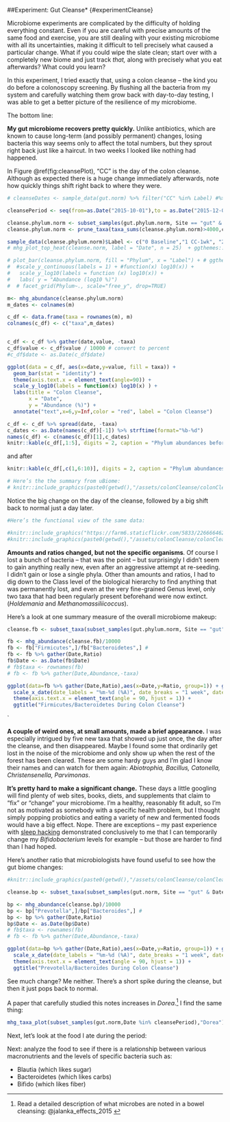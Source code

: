 ##Experiment: Gut Cleanse* {#experimentCleanse}

Microbiome experiments are complicated by the difficulty of holding everything constant. Even if you are careful with precise amounts of the same food and exercise, you are still dealing with your existing microbiome with all its uncertainties, making it difficult to tell precisely what caused a particular change. What if you could wipe the slate clean; start over with a completely new biome and just track *that,* along with precisely what you eat afterwards? What could you learn?

In this experiment, I tried exactly that, using a colon cleanse – the kind you do before a colonoscopy screening. By flushing all the bacteria from my system and carefully watching them grow back with day-to-day testing, I was able to get a better picture of the resilience of my microbiome.

The bottom line: 

**My gut microbiome recovers pretty quickly.** Unlike antibiotics, which are known to cause long-term (and possibly permanent) changes, losing bacteria this way seems only to affect the total numbers, but they sprout right back just like a haircut. In two weeks I looked like nothing had happened.

In Figure \@ref(fig:cleansePlot), "CC" is the day of the colon cleanse. Although as expected there is a huge change immediately afterwards, note how quickly things shift right back to where they were.

```r
# cleanseDates <- sample_data(gut.norm) %>% filter("CC" %in% Label) #%>% select(Date) %>% as.vector()  #%in% sample_data(gut.norm)$Date # == as.Date(sample_data(gut.norm)$Date)

cleansePeriod <- seq(from=as.Date("2015-10-01"),to = as.Date("2015-12-01"),by=1)

cleanse.phylum.norm <- subset_samples(gut.phylum.norm, Site == "gut" & Date %in% cleansePeriod)
cleanse.phylum.norm <- prune_taxa(taxa_sums(cleanse.phylum.norm)>4000,cleanse.phylum.norm)

sample_data(cleanse.phylum.norm)$Label <- c("0 Baseline","1 CC-1wk", "2 CC-1 day", "3 CC", "4 CC+1", "5 CC+2", "6 CC+1wk", "7 CC+2 wks", "8 CC+1 Month")
# mhg_plot_top_heat(cleanse.norm, label = "Date", n = 25)  + ggthemes::theme_fivethirtyeight(base_size = 8) + theme(axis.text.x = element_text(angle = 90, hjust = 1)) + theme(legend.position="none")

# plot_bar(cleanse.phylum.norm, fill = "Phylum", x = "Label") + # ggthemes::theme_fivethirtyeight(base_size = 8) + 
#  #scale_y_continuous(labels = 1) + #function(x) log10(x)) + 
#   scale_y_log10(labels = function (x) log10(x)) + 
#   labs( y = "Abundance (log10 %)")
#  # facet_grid(Phylum~., scale="free_y", drop=TRUE)

m<- mhg_abundance(cleanse.phylum.norm)
m_dates <- colnames(m)

c_df <- data.frame(taxa = rownames(m), m)
colnames(c_df) <- c("taxa",m_dates)


c_df <- c_df %>% gather(date,value, -taxa)
c_df$value <- c_df$value / 10000 # convert to percent
#c_df$date <- as.Date(c_df$date)

ggplot(data = c_df, aes(x=date,y=value, fill = taxa)) +
  geom_bar(stat = "identity") +
  theme(axis.text.x = element_text(angle=90)) +
  scale_y_log10(labels = function(x) log10(x) ) +
  labs(title = "Colon Cleanse",
       x = "Date",
       y = "Abundance (%)") +
  annotate("text",x=6,y=Inf,color = "red", label = "Colon Cleanse") 
```

```r

c_df <- c_df %>% spread(date, -taxa) 
c_dates <- as.Date(names(c_df)[-1]) %>% strftime(format="%b-%d")
names(c_df) <- c(names(c_df)[1],c_dates)
knitr::kable(c_df[,1:5], digits = 2, caption = "Phylum abundances before colon cleanse")
```

and after
```r


knitr::kable(c_df[,c(1,6:10)], digits = 2, caption = "Phylum abundances after colon cleanse")
```



```r
# Here’s the the summary from uBiome:
# knitr::include_graphics(paste0(getwd(),"/assets/colonCleanse/colonCleanseBacteria.png"))
```


Notice the big change on the day of the cleanse, followed by a big shift back to normal just a day later.



```r
#Here’s the functional view of the same data:

#knitr::include_graphics("https://farm6.staticflickr.com/5833/22666646263_1a083fe751_z.jpg")
#knitr::include_graphics(paste0(getwd(),"/assets/colonCleanse/colonCleanseFunctions.png"))
```




**Amounts and ratios changed, but not the specific organisms**. Of course I lost a bunch of bacteria – that was the point – but surprisingly I didn’t seem to gain anything really new, even after an aggressive attempt at re-seeding. I didn’t gain or lose a single phyla. Other than amounts and ratios, I had to dig down to the Class level of the biological hierarchy to find anything that was permanently lost, and even at the very fine-grained Genus level, only two taxa that had been regularly present beforehand were now extinct. (*Holdemania* and *Methanomassiliicoccus*).

Here's a look at one summary measure of the overall microbiome makeup:



```r

cleanse.fb <- subset_taxa(subset_samples(gut.phylum.norm, Site == "gut" & Date %in% cleansePeriod), Phylum %in% c("Firmicutes","Bacteroidetes"))

fb <- mhg_abundance(cleanse.fb)/10000 
fb <- fb["Firmicutes",]/fb["Bacteroidetes",] # 
fb <- fb %>% gather(Date,Ratio)
fb$Date <- as.Date(fb$Date)
# fb$taxa <- rownames(fb)
# fb <- fb %>% gather(Date,Abundance,-taxa)

ggplot(data=fb %>% gather(Date,Ratio),aes(x=Date,y=Ratio, group=1)) + geom_point() + geom_line() +
  scale_x_date(date_labels = "%m-%d (%A)", date_breaks = "1 week", date_minor_breaks = "1 day") +
  theme(axis.text.x = element_text(angle = 90, hjust = 1)) +
  ggtitle("Firmicutes/Bacteroidetes During Colon Cleanse")

```
`




**A couple of weird ones, at small amounts, made a brief appearance.** I was especially intrigued by five new taxa that showed up just once, the day after the cleanse, and then disappeared. Maybe I found some that ordinarily get lost in the noise of the microbiome and only show up when the rest of the forest has been cleared. These are some hardy guys and I’m glad I know their names and can watch for them again: *Abiotrophia, Bacillus, Catonella, Christensenella, Parvimonas*.

**It’s pretty hard to make a significant change.** These days a little googling will find plenty of web sites, books, diets, and supplements that claim to “fix” or “change” your microbiome. I’m a healthy, reasonably fit adult, so I’m not as motivated as somebody with a specific health problem, but I thought simply popping probiotics and eating a variety of new and fermented foods would have a big effect. Nope. There are exceptions – my past experience with [sleep hacking](http://www.ubiomeblog.com/my-ubiome-sleep-hacking-update/) demonstrated conclusively to me that I can temporarily change my _Bifidobacterium_ levels for example – but those are harder to find than I had hoped.

Here's another ratio that microbiologists have found useful to see how the gut biome changes:


```r
#knitr::include_graphics(paste0(getwd(),"/assets/colonCleanse/colonCleanseBacteroidetesPrevotella.png"))

cleanse.bp <- subset_taxa(subset_samples(gut.norm, Site == "gut" & Date %in% cleansePeriod), Genus %in% c("Prevotella","Bacteroides"))

bp <- mhg_abundance(cleanse.bp)/10000 
bp <- bp["Prevotella",]/bp["Bacteroides",] # 
bp <- bp %>% gather(Date,Ratio)
bp$Date <- as.Date(bp$Date)
# fb$taxa <- rownames(fb)
# fb <- fb %>% gather(Date,Abundance,-taxa)

ggplot(data=bp %>% gather(Date,Ratio),aes(x=Date,y=Ratio, group=1)) + geom_point() + geom_line() +
  scale_x_date(date_labels = "%m-%d (%A)", date_breaks = "1 week", date_minor_breaks = "1 day") +
  theme(axis.text.x = element_text(angle = 90, hjust = 1)) +
  ggtitle("Prevotella/Bacteroides During Colon Cleanse")


```


See much change?  Me neither. There's a short spike during the cleanse, but then it just pops back to normal.

A paper that carefully studied this notes increases in _Dorea_.^[Read a detailed description of what microbes are noted in a bowel cleansing: @jalanka_effects_2015 ]
 I find the same thing:
```r

mhg_taxa_plot(subset_samples(gut.norm,Date %in% cleansePeriod),"Dorea")
```


Next, let's look at the food I ate during the period:



Next: analyze the food to see if there is a relationship between various macronutrients and the levels of specific bacteria such as:

* Blautia (which likes sugar)
* Bacteroidetes (which likes carbs)
* Bifido (which likes fiber)




